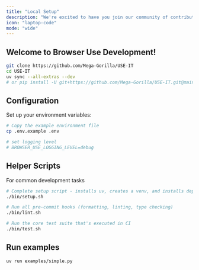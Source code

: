 ```yaml
---
title: "Local Setup"
description: "We're excited to have you join our community of contributors. "
icon: "laptop-code"
mode: "wide"
---
```


## Welcome to Browser Use Development!

```bash
git clone https://github.com/Mega-Gorilla/USE-IT
cd USE-IT
uv sync --all-extras --dev
# or pip install -U git+https://github.com/Mega-Gorilla/USE-IT.git@main
```

## Configuration

Set up your environment variables:

```bash
# Copy the example environment file
cp .env.example .env

# set logging level
# BROWSER_USE_LOGGING_LEVEL=debug
```


## Helper Scripts 
For common development tasks
```bash
# Complete setup script - installs uv, creates a venv, and installs dependencies
./bin/setup.sh

# Run all pre-commit hooks (formatting, linting, type checking)
./bin/lint.sh

# Run the core test suite that's executed in CI
./bin/test.sh
```



## Run examples

```bash
uv run examples/simple.py
```

